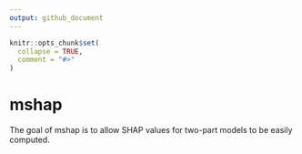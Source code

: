 ```yaml
---
output: github_document
---
```


<!-- README.md is generated from README.Rmd. Please edit that file -->

```r
knitr::opts_chunk$set(
  collapse = TRUE,
  comment = "#>"
)
```

# mshap

<!-- badges: start -->
<!-- badges: end -->

The goal of mshap is to allow SHAP values for two-part models to be easily computed.

